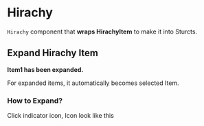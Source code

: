 

<Meta title="Hirachy/Hirachy" component={Hirachy} />

# Hirachy

`Hirachy` component that **wraps HirachyItem** to make it into Sturcts.

<Canvas>
  <Story name="Basic">
    <div style={{ padding: "2em", width: 230, backgroundColor: "rgba(0,0,0,0.2)"  }}>
      <Hirachy structs={dummyData} />
    </div>
  </Story>
</Canvas>

## Expand Hirachy Item

**Item1 has been expanded.**

For expanded items, it automatically becomes selected Item.

<Canvas>
  <Story name="Expand Item">
    <div style={{ padding: "2em", width: 230, backgroundColor: "rgba(0,0,0,0.2)"  }}>
      <Hirachy structs={dummyData} />
    </div>
  </Story>
</Canvas>

### How to Expand?

Click indicator icon, Icon look like this

<Canvas>
  <Story name="How to Expand?">
    <div style={{ padding: "2em", width: 24, backgroundColor: "rgba(0,0,0,0.2)"  }}>
      <Icon name="indicator" width={24} height={24} />
    </div>
  </Story>
</Canvas>